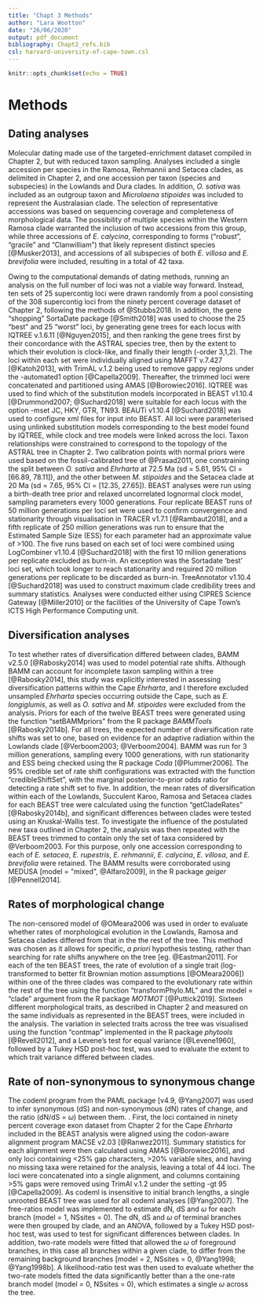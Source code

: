 ```yaml
---
title: "Chapt 3 Methods"
author: "Lara Wootton"
date: "26/06/2020"
output: pdf_document
bibliography: Chapt2_refs.bib
csl: harvard-university-of-cape-town.csl
---
```


```r
knitr::opts_chunk$set(echo = TRUE)
```

# Methods

## Dating analyses

Molecular dating made use of the targeted-enrichment dataset compiled in Chapter 2, but with reduced taxon sampling. Analyses included a single accession per species in the Ramosa, Rehmannii and Setacea clades, as delimited in Chapter 2, and one accession per taxon (species and subspecies) in the Lowlands and Dura clades. In addition, *O. sativa* was included as an outgroup taxon and _Microlaena stipoides_ was included to represent the Australasian clade. The selection of representative accessions was based on sequencing coverage and completeness of morphological data. The possibility of multiple species within the Western Ramosa clade warranted the inclusion of two accessions from this group, while three accessions of _E. calycina_, corresponding to forms ("robust", "gracile" and "Clanwilliam") that likely represent distinct species [@Musker2013], and accessions of all subspecies of both *E. villosa* and *E. brevifolia* were included, resulting in a total of 42 taxa.

Owing to the computational demands of dating methods, running an analysis on the full number of loci was not a viable way forward. Instead, ten sets of 25 supercontig loci were drawn randomly from a pool consisting of the 308 supercontig loci from the ninety percent coverage dataset of Chapter 2, following the methods of @Stubbs2018. In addition, the gene "shopping" SortaDate package [@Smith2018] was used to choose the 25 "best" and 25 "worst" loci, by generating gene trees for each locus with IQTREE v.1.6.11 [@Nguyen2015], and then ranking the gene trees first by their concordance with the ASTRAL species tree, then by the extent to which their evolution is clock-like, and finally their length (-order 3,1,2). The loci within each set were individually aligned using MAFFT v.7.427 [@Katoh2013], with TrimAL v.1.2 being used to remove gappy regions under the -automated1 option [@Capella2009]. Thereafter, the trimmed loci were concatenated and partitioned using AMAS [@Borowiec2016]. IQTREE was used to find which of the substitution models incorporated in BEAST v1.10.4 [@Drummond2007; @Suchard2018] were suitable for each locus with the option -mset JC, HKY, GTR, TN93. BEAUTi v1.10.4 [@Suchard2018] was used to configure xml files for input into BEAST. All loci were parameterised using unlinked substitution models corresponding to the best model found by IQTREE, while clock and tree models were linked across the loci. Taxon relationships were constrained to correspond to the topology of the ASTRAL tree in Chapter 2. Two calibration points with normal priors were used based on the fossil-calibrated tree of @Prasad2011, one constraining the split between _O. sativa_ and _Ehrharta_ at 72.5 Ma (sd = 5.61, 95% CI = [66.89, 78.11]), and the other between _M. stipoides_ and the Setacea clade at 20 Ma (sd = 7.65, 95% CI = [12.35, 27.65]). BEAST analyses were run using a birth-death tree prior and relaxed uncorrelated lognormal clock model, sampling parameters every 1000 generations. Four replicate BEAST runs of 50 million generations per loci set were used to confirm convergence and stationarity through visualisation in TRACER v1.7.1 [@Rambaut2018], and a fifth replicate of 250 million generations was run to ensure that the Estimated Sample Size (ESS) for each parameter had an approximate value of >100. The five runs based on each set of loci were combined using LogCombiner v1.10.4 [@Suchard2018] with the first 10 million generations per replicate excluded as burn-in. An exception was the Sortadate 'best' loci set, which took longer to reach stationarity and required 20 million generations per replicate to be discarded as burn-in. TreeAnnotator v1.10.4 [@Suchard2018] was used to construct maximum clade credibility trees and summary statistics. Analyses were conducted either using CIPRES Science Gateway [@Miller2010] or the facilities of the University of Cape Town’s ICTS High Performance Computing unit.

## Diversification analyses

To test whether rates of diversification differed between clades, BAMM v2.5.0 [@Rabosky2014] was used to model potential rate shifts. Although BAMM can account for incomplete taxon sampling within a tree [@Rabosky2014], this study was explicitly interested in assessing diversification patterns within the Cape _Ehrharta_, and I therefore excluded unsampled _Ehrharta_ species occurring outside the Cape, such as _E. longiglumis_, as well as _O. sativa_ and _M. stipoides_ were excluded from the analysis. Priors for each of the twelve BEAST trees were generated using the function "setBAMMpriors" from the R package _BAMMTools_ [@Rabosky2014b]. For all trees, the expected number of diversification rate shifts was set to one, based on evidence for an adaptive radiation within the Lowlands clade [@Verboom2003; @Verboom2004]. BAMM was run for 3 million generations, sampling every 1000 generations, with run stationarity and ESS being checked using the R package _Coda_ [@Plummer2006]. The 95% credible set of rate shift configurations was extracted with the function "credibleShiftSet", with the marginal posterior-to-prior odds ratio for detecting a rate shift set to five. In addition, the mean rates of diversification within each of the Lowlands, Succulent Karoo, Ramosa and Setacea clades for each BEAST tree were calculated using the function "getCladeRates" [@Rabosky2014b], and significant differences between clades were tested using an Kruskal-Wallis test. To investigate the influence of the postulated new taxa outlined in Chapter 2, the analysis was then repeated with the BEAST trees trimmed to contain only the set of taxa considered by @Verboom2003. For this purpose, only one accession corresponding to each of _E. setacea_, _E. rupestris_, _E. rehmannii_, _E. calycina_, _E. villosa_, and _E. brevifolia_ were retained. The BAMM results were corroborated using MEDUSA [model = "mixed", @Alfaro2009], in the R package _geiger_ [@Pennell2014]. 

## Rates of morphological change

The non-censored model of @OMeara2006 was used in order to evaluate whether rates of morphological evolution in the Lowlands, Ramosa and Setacea clades differed from that in the  the rest of the tree. This method was chosen as it allows for specific, _a priori_ hypothesis testing, rather than searching for rate shifts anywhere on the tree [eg. @Eastman2011]. For each of the ten BEAST trees, the rate of evolution of a single trait (log-transformed to better fit Brownian motion assumptions [@OMeara2006]) within one of the three clades was compared to the evolutionary rate within the rest of the tree using the function "transformPhylo.ML" and the model = "clade" argument from the R package _MOTMOT_ [@Puttick2019]. Sixteen different morphological traits, as described in Chapter 2 and measured on the same individuals as represented in the BEAST trees, were included in the analysis. The variation in selected traits across the tree was visualised using the function "contmap" implemented in the R package _phytools_ [@Revell2012], and a Levene's test for equal variance [@Levene1960], followed by a Tukey HSD post-hoc test, was used to evaluate the extent to which trait variance differed between clades. 

## Rate of non-synonymous to synonymous change



The codeml program from the PAML package [v4.9, @Yang2007] was used to infer synonymous (dS) and non-synonymous (dN) rates of change, and the ratio (dN/dS = $\omega$) between them. . First, the loci contained in ninety percent coverage exon dataset from Chapter 2 for the Cape _Ehrharta_ included in the BEAST analysis were aligned using the codon-aware alignment program MACSE v2.03 [@Ranwez2011]. Summary statistics for each alignment were then calculated using AMAS [@Borowiec2016], and only loci containing <25% gap characters, >20% variable sites, and having no missing taxa were retained for the analysis, leaving a total of 44 loci. The loci were concatenated into a single alignment, and columns containing >5% gaps were removed using TrimAl v.1.2 under the setting -gt 95 [@Capella2009]. As codeml is insensitive to initial branch lengths, a single unrooted BEAST tree was used for all codeml analyses [@Yang2007]. The free-ratios model was implemented to estimate dN, dS and $\omega$ for each branch (model = 1,  NSsites = 0). The dN, dS and $\omega$ of terminal branches were then grouped by clade, and an ANOVA, followed by a Tukey HSD post-hoc test, was used to test for significant differences between clades. In addition, two-rate models were fitted that allowed the $\omega$ of foreground branches, in this case all branches within a given clade, to differ from the remaining background branches [model = 2, NSsites = 0, @Yang1998; @Yang1998b]. A likelihood-ratio test was then used to evaluate whether the two-rate models fitted the data significantly better than a the one-rate branch model (model = 0, NSsites = 0), which estimates a single $\omega$ across the tree.



